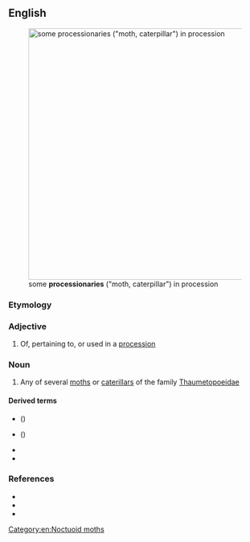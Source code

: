 ==English==
[[File:Korowodki.JPG|thumb|500px|some '''processionaries''' ("moth, caterpillar") in procession]]
===Etymology===
{{suffix|en|procession|ary}}

===Adjective===
{{en-adj}}

# Of, pertaining to, or used in a [[procession]]

===Noun===
{{en-noun|processionaries}}

# Any of several [[moth]]s or [[caterillar]]s of the family [[Thaumetopoeidae]]

====Derived terms====
* {{vern|oak processionary}} ({{taxlink|Thaumetopoea processionea|species|ver=200603}})
* {{vern|pine processionary}} ({{taxlink|Thaumetopoea pityocampa|species|ver=200603}})
* {{l|en|processionary caterpillar}}
* {{vern|processionary moth}}

===References===
* {{pedia|Thaumetopoeidae}}
* {{specieslite|Thaumetopoeidae}}
* {{comcatlite|Thaumetopoeidae}}

[[Category:en:Noctuoid moths]]